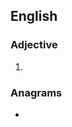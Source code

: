 ==English==

===Adjective===
{{head|en|superlative adjective}}

# {{en-superlative of|hardy}}

===Anagrams===
* {{anagrams|en|a=adehirst|disheart}}